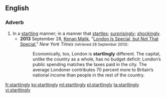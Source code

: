 ==English==

===Adverb===
{{en-adv}}
# In a [[startling]] manner; in a manner that [[startle]]s; [[surprisingly]]; [[shockingly]].
#* '''2013''' September 28, [[w:Kenan Malik|Kenan Malik]], "[http://www.nytimes.com/2013/09/29/opinion/sunday/london-is-special-but-not-that-special.html?ref=opinion London Is Special, but Not That Special]," ''New York Times'' <small>(retrieved 28 September 2013)</small>:
#*: Economically, too, London is '''startlingly''' different. The capital, unlike the country as a whole, has no budget deficit: London’s public spending matches the taxes paid in the city. The average Londoner contributes 70 percent more to Britain’s national income than people in the rest of the country. 

[[fr:startlingly]]
[[ko:startlingly]]
[[ml:startlingly]]
[[pl:startlingly]]
[[ta:startlingly]]
[[vi:startlingly]]